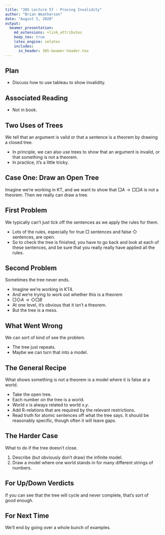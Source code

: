 ```yaml
---
title: "305 Lecture 57 - Proving Invalidity"
author: "Brian Weatherson"
date: "August 5, 2020"
output: 
  beamer_presentation:
    md_extensions: +link_attributes
    keep_tex: true
    latex_engine: xelatex
    includes:
      in_header: 305-beamer-header.tex
---
```


## Plan

- Discuss how to use tableau to show invalidity.

## Associated Reading

- Not in book.

## Two Uses of Trees

We tell that an argument is valid or that a sentence is a theorem by drawing a closed tree.

- In principle, we can also use trees to show that an argument is invalid, or that something is not a theorem.
- In practice, it's a little tricky.

## Case One: Draw an Open Tree

Imagine we're working in KT, and we want to show that $\Box A \rightarrow \Box \Box A$ is not a theorem. Then we really can draw a tree.

## First Problem

We typically can't just tick off the sentences as we apply the rules for them.

- Lots of the rules, especially for true $\Box$ sentences and false $\Diamond$ sentences, are open.
- So to check the tree is finished, you have to go back and look at each of these sentences, and be sure that you really really have applied all the rules.

## Second Problem

Sometimes the tree never ends.

- Imagine we're working in KT4.
- And we're trying to work out whether this is a theorem
- $\Box \Diamond A \rightarrow \Diamond \Box B$
- At one level, it's obvious that it isn't a theorem.
- But the tree is a mess.

## What Went Wrong

We can sort of kind of see the problem.

- The tree just repeats.
- Maybe we can turn that into a model.

## The General Recipe

What shows something is not a theorem is a model where it is false at a world.

- Take the open tree.
- Each number on the tree is a world.
- World $x$ is always related to world $x.y$.
- Add R-relations that are required by the relevant restrictions.
- Read truth for atomic sentences off what the tree says. It should be reasonably specific, though often it will leave gaps.

## The Harder Case

What to do if the tree doesn't close.

1. Describe (but obviously don't draw) the infinite model.
2. Draw a model where one world stands in for many different strings of numbers.

## For Up/Down Verdicts

If you can see that the tree will cycle and never complete, that's sort of good enough.

## For Next Time

We'll end by going over a whole bunch of examples.